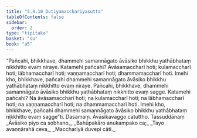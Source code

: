 ```yaml
---
title: "5.4.10 Dutiyamacchariyasutta"
tableOfContents: false
sidebar:
  order: 2
type: "tipitaka"
basket: "su"
book: "a5"
---
```



<DynamicBreadcrumb />

<Division number="240" book="a5">

<Paragraph number="1312" book="a5">
“Pañcahi, bhikkhave, dhammehi samannāgato āvāsiko bhikkhu yathābhataṃ nikkhitto evaṃ niraye. Katamehi pañcahi? Āvāsamaccharī hoti; kulamaccharī hoti; lābhamaccharī hoti; vaṇṇamaccharī hoti; dhammamaccharī hoti. Imehi kho, bhikkhave, pañcahi dhammehi samannāgato āvāsiko bhikkhu yathābhataṃ nikkhitto evaṃ niraye.
</Paragraph>

<Paragraph number="1313" book="a5">
Pañcahi, bhikkhave, dhammehi samannāgato āvāsiko bhikkhu yathābhataṃ nikkhitto evaṃ sagge. Katamehi pañcahi? Na āvāsamaccharī hoti; na kulamaccharī hoti; na lābhamaccharī hoti; na vaṇṇamaccharī hoti; na dhammamaccharī hoti. Imehi kho, bhikkhave, pañcahi dhammehi samannāgato āvāsiko bhikkhu yathābhataṃ nikkhitto evaṃ sagge”ti.

</Paragraph>
</Division>

<Paragraph number="1314" type="center" book="a5">
Dasamaṃ.



</Paragraph>

<Paragraph number="1315" type="center" book="a5">
Āvāsikavaggo catuttho.



</Paragraph>

<Paragraph number="1316" type="center" book="a5">
Tassuddānaṃ


</Paragraph>

<Paragraph number="1317" type="verses" book="a5">
_Āvāsiko piyo ca sobhano,_  
_Bahūpakāro anukampako ca;_  
_Tayo avaṇṇārahā ceva,_  
_Macchariyā duvepi cāti._
</Paragraph>